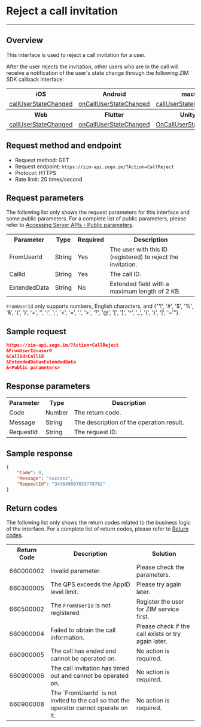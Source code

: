 # Reject a call invitation

- - -

## Overview

This interface is used to reject a call invitation for a user.

After the user rejects the invitation, other users who are in the call will receive a notification of the user's state change through the following ZIM SDK callback interface:

<table>
<tbody><tr>
<th>iOS</th>
<th>Android</th>
<th>macOS</th>
<th>Windows</th>
</tr>
<tr>
<td><a href="/article/api?doc=zim_API~objective-c_ios~protocol~ZIMEventHandler#zim-call-user-state-changed-call-id" rel="noreferrer noopenner">callUserStateChanged</a></td>
<td><a href="/article/api?doc=zim_API~java_android~class~ZIMEventHandler#on-call-user-state-changed" rel="noreferrer noopenner">onCallUserStateChanged</a></td>
<td><a href="/article/api?doc=zim_API~objective-c_macos~protocol~ZIMEventHandler#zim-call-user-state-changed-call-id" rel="noreferrer noopenner">callUserStateChanged</a></td>
<td><a href="/article/api?doc=zim_API~cpp_windows~class~ZIMEventHandler#on-call-user-state-changed" rel="noreferrer noopenner">onCallUserStateChanged</a></td>
</tr>
<tr>
<th>Web</th>
<th>Flutter</th>
<th>Unity3D</th>
<th>React Native</th>
</tr>
<tr>
<td><a href="/article/api?doc=zim_API~javascript_web~interface~ZIMEventHandler#call-user-state-changed" rel="noreferrer noopenner">callUserStateChanged</a></td>
<td><a href="https://pub.dev/documentation/zego_zim/latest/zego_zim/ZIMEventHandler/onCallUserStateChanged.html" rel="noreferrer noopenner">onCallUserStateChanged</a></td>
<td><a href="/article/api?doc=zim_API~cs_unity3d~class~ZIMEventHandler#on-call-user-state-changed" rel="noreferrer noopenner">OnCallUserStateChanged</a></td>
<td><a href="/article/api?doc=zim_API~javascript_react-native~interface~ZIMEventHandler#call-user-state-changed" rel="noreferrer noopenner">callUserStateChanged</a></td>
</tr>
</tbody></table>








## Request method and endpoint

- Request method: GET
- Request endpoint: `https://zim-api.zego.im/?Action=CallReject`
- Protocol: HTTPS
- Rate limit: 20 times/second

## Request parameters

The following list only shows the request parameters for this interface and some public parameters. For a complete list of public parameters, please refer to [Accessing Server APIs - Public parameters](../Accessing%20Server%20APIs.mdx#public-parameters).

<table>
<tbody><tr data-row-level="1">
<th>Parameter</th>
<th>Type</th>
<th>Required</th>
<th>Description</th>
</tr>
<tr data-row-level="2">
<td>FromUserId</td>
<td>String</td>
<td>Yes</td>
<td>The user with this ID (registered) to reject the invitation.</td>
</tr>
<tr data-row-level="3">
<td>CallId</td>
<td>String</td>
<td>Yes</td>
<td>The call ID.</td>
</tr>
<tr data-row-level="5">
<td>ExtendedData</td>
<td>String</td>
<td>No</td>
<td>Extended field with a maximum length of 2 KB.</td>
</tr>
</tbody></table>

<Note title="Note">

`FromUserId` only supports numbers, English characters, and {"'!', '#', '$', '%', '&', '(', ')', '+', '', ':', ';', '<', '=', '.', '>', '?', '@', '[', ']', '^', '_', '{', '}', '|', '~'"}.
</Note>


## Sample request

```json
https://zim-api.zego.im/?Action=CallReject
&FromUserId=user0
&CallId=CallId
&ExtendedData=ExtendedData
&<Public parameters>
```

## Response parameters

<table>
<tbody><tr data-row-level="1">
<th>Parameter</th>
<th>Type</th>
<th>Description</th>
</tr>
<tr data-row-level="2">
<td>Code</td>
<td>Number</td>
<td>The return code.</td>
</tr>
<tr data-row-level="3">
<td>Message</td>
<td>String</td>
<td>The description of the operation result.</td>
</tr>
<tr data-row-level="4">
<td>RequestId</td>
<td>String</td>
<td>The request ID.</td>
</tr>
</tbody></table>


## Sample response

```json
{
    "Code": 0,
    "Message": "success",
    "RequestId": "343649807833778782"
}
```

## Return codes

The following list only shows the return codes related to the business logic of the interface. For a complete list of return codes, please refer to [Return codes](../Return%20codes.mdx).

<table>
<tbody><tr>
<th>Return Code</th>
<th>Description</th>
<th>Solution</th>
</tr>
<tr>
<td>660000002</td>
<td>Invalid parameter.</td>
<td>Please check the parameters.</td>
</tr>
<tr>
<td>660300005</td>
<td>The QPS exceeds the AppID level limit.</td>
<td>Please try again later.</td>
</tr>
<tr>
<td>660500002</td>
<td>The <code>FromUserId</code> is not registered.</td>
<td>Register the user for ZIM service first.</td>
</tr>
<tr>
<td>660900004</td>
<td>Failed to obtain the call information.</td>
<td>Please check if the call exists or try again later.</td>
</tr>
<tr>
<td>660900005</td>
<td>The call has ended and cannot be operated on.</td>
<td>No action is required.</td>
</tr>
<tr>
<td>660900006</td>
<td>The call invitation has timed out and cannot be operated on.</td>
<td>No action is required.</td>
</tr>
<tr>
<td>660900008</td>
<td>The `FromUserId` is not invited to the call so that the operator cannot operate on it.</td>
<td>No action is required.</td>
</tr>
</tbody></table>
